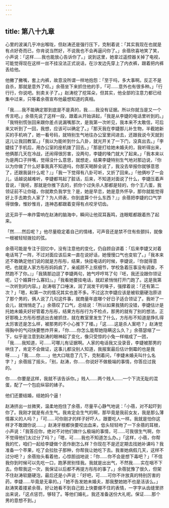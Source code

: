 ```yaml
---
---
---
```

title: 第八十九章
---




心里的波澜几乎冲出喉咙，但赵涛还是强行压下，克制着说：「其实我现在也就是有点好奇而已，你肯说当然好，不说我也不会再逼问你了。」余蓓欣喜地笑了笑，小声说：「这样……我也能放心告诉你了。」说到这里，她拿过遥控器关掉了电视，可能觉得现在这样一丝不挂没法正式说话，在沙发边先穿上了内衣裤，跟着把内裤丢给他。

他撇了撇嘴，套上内裤，故意没所谓一样地抱怨：「至于吗，多大事啊。反正不是自杀，那就是意外了呗。」余蓓坐下来抓住他的手，「可……意外也有很多种。」「行行行，你说吧。别卖关子了。」赵涛挖了挖耳朵，但其实，他全部的注意力都已经集中过来，只等着余蓓宣布他最想知道的真相。

「我……我不能确定那到底是不是真的，我……我没有证据。所以你就当是又一个传言吧。」余蓓先说了这样一段，跟着从开始讲起，「我是从李婕的电话里听到的。」「我特别慌张回来跟你差点说漏嘴那次，是我第一次听见，我本来不太敢信，可后来又听到了一回，我想，应该可以确定了。」「那天我在李婕那儿补生物，半截她新买的手机响了，她一看号码，就特别生气地往办公室里间进去，还跟我说今天就到这儿让我回教室。」「我以为能听到什么八卦，就光开关了一下门，没真出去。」「李婕挂了手机后，用办公室的座机拨了回去。」「那是打给她未婚夫的，我听得出来，他俩那几天在冷战，还闹得很厉害，没两句，李婕的嗓门就大了起来。」「我本来以为是两口子拌嘴，觉得没什么意思，就想走，结果李婕特别生气地对那边说，『你以为你做了什么好事我真不知道吗，你那天喝醉全说了，我没去举报你就够意思了，还跟我装什么呢？』」「我一下觉得有八卦可听，又折了回来。」「他俩吵了一会儿，话越说越难听，李婕都骂起了脏话，后来，不知道对面说了什么，李婕压着声音说，『我呸，那就是你推下去的，抓你个过失杀人那都是轻的，你个王八蛋，我领证前不让你碰，你就欺负我学生？是，她是早恋，她是意外怀孕，那你就能觉得好上手去欺负人家了？为人师表，你到底算个什么东西？』」余蓓把李婕的口气学得很像，惟妙惟肖，连神态都跟着变得有点咬牙切齿。

这无异于一串炸雷响在赵涛的脑海中，瞬间让他双耳轰鸣，连眼眶都跟着热了起来。

「然……然后呢？」他尽量稳定着自己的情绪，可声音还是禁不住有些颤抖，就像一根被轻轻拨拉的弦。

余蓓可能是专注于回忆中，没有注意他的变化，仍自顾自讲着：「后来李婕又对着电话骂了一阵，不过对面应该后来一直在说好话，她慢慢口气也变软了。」「我本来还不敢确定他们说的就是方彤彤，结果，快挂电话的时候，李婕说，『你就得意吧，也就是人家方彤彤妈妈疯了，亲戚顾不上抠细节，学校急着压事没有调查，不然跑不了你。』」「我猜那边逗了李婕两句，她气哼哼骂了句『呸，我还没跟你领证呢，订个婚算什么寡妇』。」「我看她要挂电话，就赶紧悄悄打开门跑了。这是我第一次听到的内容。」赵涛咽了口唾沫，润了润发干的嗓子，强撑着说：「还有第二次？」「嗯，和第一次的情况其实也差不多。不过这次李婕应该是被软磨硬泡原谅了那个男的，俩人说了几句这件事，就商量年底哪个好日子适合领证了。我听了一会儿，就悄悄走了。」余蓓叹了口气，总结说：「所以如果我猜的没错，李婕估计是托她未婚夫好好管着方彤彤，结果方彤彤行为不检点，那男的就有了别的想法，正好那晚上方彤彤想逃出去被抓住，就在教室里发生了什么，方彤彤不知道是挣扎得太厉害还是怎么样，被那男的不小心推下了楼。」「这……这是杀人案吧？」赵涛觉得胸中的气闷快要憋炸开来，「你……你怎么能帮她隐瞒这么久？」余蓓瑟缩了一下，似乎是注意到赵涛的眼神起了变化，像只受惊的小兔一样缩成了一团，「我……我知道，可……可哪儿有证据啊。人家的电话我又没录音，李婕被那男的哄住了，肯定不会做证，这事儿都没别人知道，我报案最后估计倒霉的也是我呀……」「我……你……」他大口喘息了几下，克制着问，「李婕未婚夫叫什么名字？」余蓓摇了摇头，「别，赵涛，你……你说好不做极端的事情，你答应过我的。

你……你要是这样，我就不该告诉你。」贱人……两个贱人……一个下流无耻的混蛋，配了一个包庇纵容的婊子。

他们还要结婚，结她妈个逼！

赵涛挤出一丝微笑，温柔地抱住了余蓓，尽量平心静气地说：「小蓓，对不起吓到你了。我刚才就是有点生气。我肯定会生气的啊，那毕竟是我前女友，我是那么薄情寡义的人吗？」「可……可你刚才的样子好吓人，跟要吃人一样。我就是怕你这样才不敢跟你说……」赵涛牙根都快要咬出血来，低头轻轻吻了一下余蓓的耳根，小声说：「我答应你，绝对不对他们做什么极端的事情，可……可我很生气啊，你不觉得他们太过分了吗？」「嗯，可……我也不知道怎么办。」「这样，小蓓，你帮我的忙，咱们一起给李婕做个恶作剧怎么样？你现在不是还定期去找她补课吗？我准备一个苹果，吃了会拉肚子那种，你帮我让她吃下去。我害她病假几天，这样不过分吧？」余蓓抬头看着他，心惊胆战地说：「你……你不会是想下毒吧？」「不信我你到时候可以先吃一口，跑茅房别怪我。我就是出出气，不然我……实在咽不下去。你帮我这一次，我保证以后都不再提方彤彤的事了。」余蓓犹豫了很久，但架不住赵涛软磨硬泡，最后还是小声说：「好吧，可……可你不许放真的特别厉害的药，李婕……毕竟是无辜的。」「她不告发她未婚夫，那我整她她不也是活该么。」赵涛笑着搂紧余蓓，好让她看不到自己脸上快要绷不住的表情，一字字从齿缝里挤出来说，「这点惩罚，够轻了。等他们婚礼，我还准备送份大礼呢。保证……那个男的意想不到。」